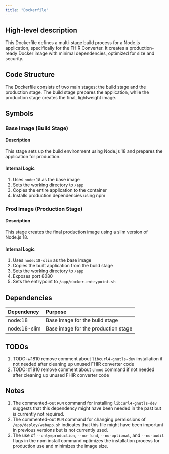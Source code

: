 ```yaml
---
title: "Dockerfile"
---
```


## High-level description
This Dockerfile defines a multi-stage build process for a Node.js application, specifically for the FHIR Converter. It creates a production-ready Docker image with minimal dependencies, optimized for size and security.

## Code Structure
The Dockerfile consists of two main stages: the build stage and the production stage. The build stage prepares the application, while the production stage creates the final, lightweight image.

## Symbols

### Base Image (Build Stage)
#### Description
This stage sets up the build environment using Node.js 18 and prepares the application for production.

#### Internal Logic
1. Uses `node:18` as the base image
2. Sets the working directory to `/app`
3. Copies the entire application to the container
4. Installs production dependencies using npm

### Prod Image (Production Stage)
#### Description
This stage creates the final production image using a slim version of Node.js 18.

#### Internal Logic
1. Uses `node:18-slim` as the base image
2. Copies the built application from the build stage
3. Sets the working directory to `/app`
4. Exposes port 8080
5. Sets the entrypoint to `/app/docker-entrypoint.sh`

## Dependencies
| Dependency | Purpose |
|:-----------|:--------|
| node:18 | Base image for the build stage |
| node:18-slim | Base image for the production stage |

## TODOs
1. TODO: #1810 remove comment about `libcurl4-gnutls-dev` installation if not needed after cleaning up unused FHIR converter code
2. TODO: #1810 remove comment about `chmod` command if not needed after cleaning up unused FHIR converter code

## Notes
1. The commented-out `RUN` command for installing `libcurl4-gnutls-dev` suggests that this dependency might have been needed in the past but is currently not required.
2. The commented-out `RUN` command for changing permissions of `/app/deploy/webapp.sh` indicates that this file might have been important in previous versions but is not currently used.
3. The use of `--only=production`, `--no-fund`, `--no-optional`, and `--no-audit` flags in the npm install command optimizes the installation process for production use and minimizes the image size.